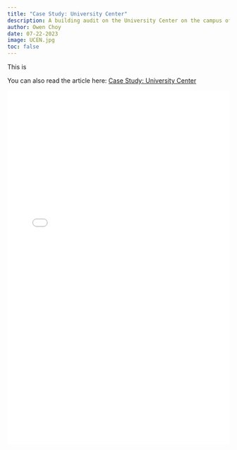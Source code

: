 ```yaml
---
title: "Case Study: University Center"
description: A building audit on the University Center on the campus of UC Santa Barbara.
author: Owen Choy
date: 07-22-2023
image: UCEN.jpg
toc: false
---
```


This is

You can also read the article here: [Case Study: University Center](https://doi.org/10.21973/N3DW9D)

![](University%20Center%20Building%20Audit.pdf){fig-align="center" width="100%" height="800px"}
